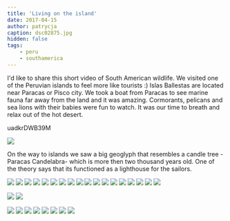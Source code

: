 ```yaml
---
title: 'Living on the island'
date: 2017-04-15
author: patrycja
caption: dsc02875.jpg
hidden: false
tags: 
    - peru
    - southamerica
---
```


I'd like to share this short video of South American wildlife. We visited one of the Peruvian islands to feel more like tourists :) Islas Ballestas are located near Paracas or Pisco city. We took a boat from Paracas to see marine fauna far away from the land and it was amazing. Cormorants, pelicans and sea lions with their babies were fun to watch. It was our time to breath and relax out of the hot desert. 

<youtube>uadkrDWB39M</youtube>


![](./dsc02866.jpg)

On the way to islands we saw a big geoglyph that resembles a candle tree -Paracas Candelabra- which is more then two thousand years old. One of the theory says that its functioned as a lighthouse for the sailors. 

<grid>

![](./dsc02867.jpg)
![](./dsc02868.jpg)
![](./dsc02869.jpg)
![](./dsc02870.jpg)
![](./dsc02872.jpg)
![](./dsc02873.jpg)
![](./dsc02874.jpg)
![](./dsc02876.jpg)
![](./dsc02877.jpg)
![](./dsc02878.jpg)
![](./dsc02879.jpg)
![](./dsc02880.jpg)
![](./dsc02882.jpg)
![](./dsc02887.jpg)
![](./dsc02888.jpg)
![](./dsc02889.jpg)
![](./dsc02894.jpg)
![](./dsc02895.jpg)

</grid>
<grid>

![](./dsc02890.jpg)
![](./dsc02891.jpg)

</grid>
<grid>

![](./dsc02896.jpg)
![](./dsc02898.jpg)
![](./dsc02899.jpg)
![](./dsc02901.jpg)
![](./dsc02903.jpg)
![](./dsc02904.jpg)
![](./dsc02905.jpg)
![](./dsc02906.jpg)

</grid>
